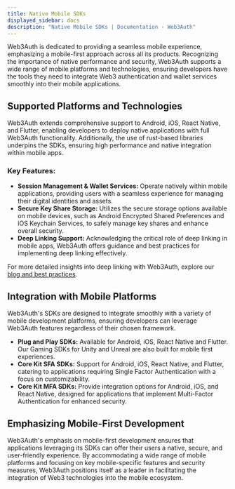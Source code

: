 ```yaml
---
title: Native Mobile SDKs
displayed_sidebar: docs
description: "Native Mobile SDKs | Documentation - Web3Auth"
---
```


Web3Auth is dedicated to providing a seamless mobile experience, emphasizing a mobile-first approach across all its products. Recognizing the
importance of native performance and security, Web3Auth supports a wide range of mobile platforms and technologies, ensuring developers have the tools
they need to integrate Web3 authentication and wallet services smoothly into their mobile applications.

## Supported Platforms and Technologies

Web3Auth extends comprehensive support to Android, iOS, React Native, and Flutter, enabling developers to deploy native applications with full
Web3Auth functionality. Additionally, the use of rust-based libraries underpins the SDKs, ensuring high performance and native integration within
mobile apps.

### Key Features:

- **Session Management & Wallet Services:** Operate natively within mobile applications, providing users with a seamless experience for managing their
  digital identities and assets.
- **Secure Key Share Storage:** Utilizes the secure storage options available on mobile devices, such as Android Encrypted Shared Preferences and iOS
  Keychain Services, to safely manage key shares and enhance overall security.
- **Deep Linking Support:** Acknowledging the critical role of deep linking in mobile apps, Web3Auth offers guidance and best practices for
  implementing deep linking effectively.

For more detailed insights into deep linking with Web3Auth, explore our
[blog and best practices](https://blog.web3auth.io/a-comprehensive-guide-to-deep-links-and-app-links-in-android/).

## Integration with Mobile Platforms

Web3Auth's SDKs are designed to integrate smoothly with a variety of mobile development platforms, ensuring developers can leverage Web3Auth features
regardless of their chosen framework.

- **Plug and Play SDKs:** Available for Android, iOS, React Native and Flutter. Our Gaming SDKs for Unity and Unreal are also built for mobile first
  experiences.
- **Core Kit SFA SDKs:** Support for Android, iOS, React Native, and Flutter, catering to applications requiring Single Factor Authentication with a
  focus on customizability.
- **Core Kit MFA SDKs:** Provide integration options for Android, iOS, and React Native, designed for applications that implement Multi-Factor
  Authentication for enhanced security.

## Emphasizing Mobile-First Development

Web3Auth's emphasis on mobile-first development ensures that applications leveraging its SDKs can offer their users a native, secure, and
user-friendly experience. By accommodating a wide range of mobile platforms and focusing on key mobile-specific features and security measures,
Web3Auth positions itself as a leader in facilitating the integration of Web3 technologies into the mobile ecosystem.
